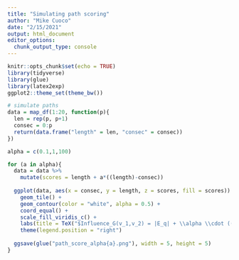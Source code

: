 ```yaml
---
title: "Simulating path scoring"
author: "Mike Cuoco"
date: "2/15/2021"
output: html_document
editor_options:
  chunk_output_type: console
---
```


```r
knitr::opts_chunk$set(echo = TRUE)
library(tidyverse)
library(glue)
library(latex2exp)
ggplot2::theme_set(theme_bw())
```

```r
# simulate paths
data = map_df(1:20, function(p){
  len = rep(p, p+1)
  consec = 0:p
  return(data.frame("length" = len, "consec" = consec))
})

alpha = c(0.1,1,100)

for (a in alpha){
  data = data %>%
    mutate(scores = length + a*((length)-consec))
  
  ggplot(data, aes(x = consec, y = length, z = scores, fill = scores)) + 
    geom_tile() +
    geom_contour(color = "white", alpha = 0.5) +
    coord_equal() +
    scale_fill_viridis_c() +
    labs(title = TeX("$Influence_G(v_1,v_2) = |E_q| + \\alpha \\cdot ((|E_q|-1) -Consecutive(q))$"), x = TeX('$Consecutive(q)$'), y = TeX('$|E_q|$'), fill = TeX('$Influence_G(v_1,v_2)$')) +
    theme(legend.position = "right")
    
  ggsave(glue("path_score_alpha{a}.png"), width = 5, height = 5)
}
```

